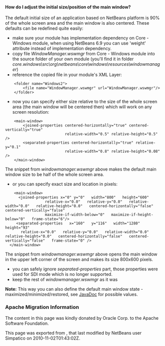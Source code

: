 <!--

    Licensed to the Apache Software Foundation (ASF) under one
    or more contributor license agreements.  See the NOTICE file
    distributed with this work for additional information
    regarding copyright ownership.  The ASF licenses this file
    to you under the Apache License, Version 2.0 (the
    "License"); you may not use this file except in compliance
    with the License.  You may obtain a copy of the License at

      http://www.apache.org/licenses/LICENSE-2.0

    Unless required by applicable law or agreed to in writing,
    software distributed under the License is distributed on an
    "AS IS" BASIS, WITHOUT WARRANTIES OR CONDITIONS OF ANY
    KIND, either express or implied.  See the License for the
    specific language governing permissions and limitations
    under the License.

-->

====How do I adjust the initial size/position of the main window?====

The default initial size of an application based on NetBeans platform is 90% of the whole screen area and the main window is also centered. These defaults can be redefined quite easily:

* make sure your module has implementation dependency on Core - Windows module, when using NetBeans 6.9 you can use 'weight' attribute instead of implementation dependency.
* copy file ''WindowManager.wswmgr'' from Core - Windows module into the source folder of your own module (you'll find it in folder ''core.windows\src\org\netbeans\core\windows\resources\windowmanager'')
* reference the copied file in your module's XML Layer:
<pre>
    <folder name="Windows2">
        <file name="WindowManager.wswmgr" url="WindowManager.wswmgr"/>
    </folder>
</pre>
* now you can specify either size relative to the size of the whole screen area (the main window will be centered then) which will work on any screen resolution:
<pre>
    <main-window> 
        <joined-properties centered-horizontally="true" centered-vertically="true"
                           relative-width="0.5" relative-height="0.5" />
        <separated-properties centered-horizontally="true" relative-y="0.1"
                           relative-width="0.8" relative-height="0.08" />
    </main-window>
</pre>
The snippet from ''windowmanager.wswmgr'' above makes the default main window size to be half of the whole screen area.

* or you can specify exact size and location in pixels:
<pre>
    <main-window>
      <joined-properties x="0" y="0"   width="800"   height="600"
                  relative-x="0.0"   relative-y="0.0"   relative-width="0.0"   relative-height="0.0"   centered-horizontally="false"   centered-vertically="false"
                  maximize-if-width-below="0"   maximize-if-height-below="0"   frame-state="6"/>
     <separated-properties   x="160"   y="116"   width="1280"   height="93"
	   relative-x="0.0"   relative-y="0.0"   relative-width="0.0"   relative-height="0.0"   centered-horizontally="false"   centered-vertically="false"   frame-state="0" />
  </main-window>
</pre>
The snippet from ''windowmanager.wswmgr'' above opens the main window in the upper left corner of the screen and makes its size 800x600 pixels.

* you can safely ignore ''separated-properties'' part, those properties were used for SDI mode which is no longer supported.
* keep the rest of ''windowmanager.wswmgr'' as it was

'''Note:''' This way you can also define the default main window state - maximized/minimized/restored, see [http://java.sun.com/j2se/1.5.0/docs/api/java/awt/Frame.html#setExtendedState(int) JavaDoc] for possible values.

===Apache Migration Information===

The content in this page was kindly donated by Oracle Corp. to the
Apache Software Foundation.

This page was exported from , 
that last modified by NetBeans user Simpatico 
on 2010-11-02T01:43:02Z.

